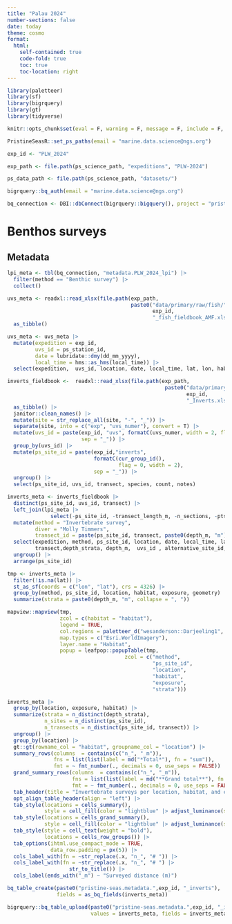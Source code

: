 ```yaml
---
title: "Palau 2024"
number-sections: false
date: today
theme: cosmo
format: 
  html:
    self-contained: true
    code-fold: true
    toc: true
    toc-location: right
---
```


```r
library(paletteer)
library(sf)
library(bigrquery)
library(gt)
library(tidyverse)

knitr::opts_chunk$set(eval = F, warning = F, message = F, include = F, echo = F)

PristineSeasR::set_ps_paths(email = "marine.data.science@ngs.org")

exp_id <- "PLW_2024"

exp_path <- file.path(ps_science_path, "expeditions", "PLW-2024")

ps_data_path <- file.path(ps_science_path, "datasets/")

bigrquery::bq_auth(email = "marine.data.science@ngs.org")

bq_connection <- DBI::dbConnect(bigrquery::bigquery(), project = "pristine-seas")
```

# Benthos surveys

## Metadata

```r
lpi_meta <- tbl(bq_connection, "metadata.PLW_2024_lpi") |> 
  filter(method == "Benthic survey") |> 
  collect()

uvs_meta <- readxl::read_xlsx(file.path(exp_path, 
                                        paste0("data/primary/raw/fish/",
                                               exp_id,
                                               "_fish_fieldbook_AMF.xlsx"))) |> 
  as_tibble()

uvs_meta <- uvs_meta |> 
  mutate(expedition = exp_id, 
         uvs_id = ps_station_id,
         date = lubridate::dmy(dd_mm_yyyy),
         local_time = hms::as_hms(local_time)) |> 
  select(expedition,  uvs_id, location, date, local_time, lat, lon, habitat, exposure, alternative_site_id, everything(), -dd_mm_yyyy, -sand_number, -sand_m, -ps_station_id, -team_lead)
```

```r
inverts_fieldbook <-  readxl::read_xlsx(file.path(exp_path, 
                                                   paste0("data/primary/raw/benthos/",
                                                          exp_id,
                                                          "_Inverts.xlsx"))) |> 
  as_tibble() |> 
  janitor::clean_names() |> 
  mutate(site = str_replace_all(site, "-", "_")) |> 
  separate(site, into = c("exp", "uvs_numer"), convert = T) |> 
  mutate(uvs_id = paste(exp_id, "uvs", formatC(uvs_numer, width = 2, flag = 0), 
                        sep = "_")) |> 
  group_by(uvs_id) |> 
  mutate(ps_site_id = paste(exp_id,"inverts",
                            formatC(cur_group_id(), 
                                    flag = 0, width = 2),
                            sep = "_")) |> 
  ungroup() |> 
  select(ps_site_id, uvs_id, transect, species, count, notes)

inverts_meta <- inverts_fieldbook |> 
  distinct(ps_site_id, uvs_id, transect) |> 
  left_join(lpi_meta |> 
              select(-ps_site_id, -transect_length_m, -n_sections, -pts)) |> 
  mutate(method = "Invertebrate survey",
         diver = "Molly Timmers",
         transect_id = paste(ps_site_id, transect, paste0(depth_m, "m"), sep = "_")) |> 
  select(expedition, method, ps_site_id, location, date, local_time, lat, lon, habitat, exposure, transect_id, 
         transect,depth_strata, depth_m,  uvs_id , alternative_site_id, diver) |>
  ungroup() |> 
  arrange(ps_site_id)
```

```r
tmp <- inverts_meta |> 
  filter(!is.na(lat)) |> 
  st_as_sf(coords = c("lon", "lat"), crs = 4326) |> 
  group_by(method, ps_site_id, location, habitat, exposure, geometry) |> 
  summarize(strata = paste0(depth_m, "m", collapse = ", "))

mapview::mapview(tmp,
                 zcol = c(habitat = "habitat"), 
                 legend = TRUE,
                 col.regions = paletteer_d("wesanderson::Darjeeling1", 3),
                 map.types = c("Esri.WorldImagery"),
                 layer.name = "Habitat",
                 popup = leafpop::popupTable(tmp,
                                      zcol = c("method",
                                               "ps_site_id",
                                               "location",
                                               "habitat",
                                               "exposure",
                                               "strata")))
```

```r
inverts_meta |> 
  group_by(location, exposure, habitat) |> 
  summarize(strata = n_distinct(depth_strata),
            n_sites = n_distinct(ps_site_id),
            n_transects = n_distinct(ps_site_id, transect)) |> 
  ungroup() |> 
  group_by(location) |> 
  gt::gt(rowname_col = "habitat", groupname_col = "location") |> 
  summary_rows(columns  = contains(c("n_", "_m")),
               fns = list(list(label = md("*Total*"), fn = "sum")),
               fmt = ~ fmt_number(., decimals = 0, use_seps = FALSE)) |> 
  grand_summary_rows(columns  = contains(c("n_", "_m")),
                     fns = list(list(label = md("**Grand total**"), fn = "sum")),
                     fmt = ~ fmt_number(., decimals = 0, use_seps = FALSE)) |> 
  tab_header(title = "Invertebrate surveys per location, habitat, and exposure") |>
  opt_align_table_header(align = "left") |> 
  tab_style(locations = cells_summary(),
            style = cell_fill(color = "lightblue" |> adjust_luminance(steps = +1))) |> 
  tab_style(locations = cells_grand_summary(),
            style = cell_fill(color = "lightblue" |> adjust_luminance(steps = +2))) |> 
  tab_style(style = cell_text(weight = "bold"),
            locations = cells_row_groups()) |> 
  tab_options(ihtml.use_compact_mode = TRUE,
              data_row.padding = px(5)) |> 
  cols_label_with(fn = ~str_replace(.x, "n_", "# ")) |> 
  cols_label_with(fn = ~str_replace(.x, "n_", "# ") |> 
                    str_to_title()) |> 
  cols_label(ends_with("_m") ~ "Surveyed distance (m)")
```

```r
bq_table_create(paste0("pristine-seas.metadata.",exp_id, "_inverts"), 
                fields = as_bq_fields(inverts_meta))

bigrquery::bq_table_upload(paste0("pristine-seas.metadata.",exp_id, "_inverts"), 
                           values = inverts_meta, fields = inverts_meta)
```


